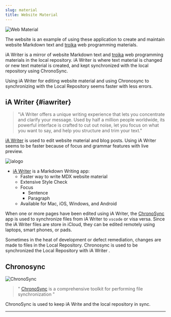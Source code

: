 ```yaml
---
slug: material
title: Website Material
---
```


![Web Material](/img/material.png)

The website is an example of using these application to create and maintain website Markdown text and [troika](programming#troika) web programming materials.


iA Writer is a mirror of website Markdown text and [troika](programming#troika) web programming materials in the local repository. iA Writer is where text material is changed or new text material is created, and kept synchronized with the local repository using ChronoSync. 

Using iA Writer for editing website material and using Chronosync to synchronizing with the Local Repository seems faster with less errors.


## iA Writer {#iawriter}
> "iA Writer offers a unique writing experience that lets you concentrate and clarify your message. Used by half a million people worldwide, its powerful interface is crafted to cut out noise, let you focus on what you want to say, and help you structure and trim your text."

[iA Writer](https://ia.net/writer) is used to edit  website material and blog posts. Using iA Writer seems to be faster because of focus and grammar features with live preview.

![ialogo](/img/ialogo.png)

- [iA Writer](https://apps.apple.com/us/app/ia-writer/id775737590?mt=12) is a Markdown Writing app:
    - Faster way to write MDX website material 
    - Extensive Style Check
    - Focus
        - Sentence
        - Paragraph
    - Available for Mac, iOS, Windows, and Android

When one or more pages have been edited using iA Writer, the  [ChronoSync](https://www.econtechnologies.com/chronosync/overview.html) app is used to synchronize files from iA Writer to `vscode` or visa versa. Since the  iA Writer files are store in iCloud, they can be edited remotely using  laptops, smart phones, or pads.

Sometimes in the heat of development or defect remediation, changes are made to files in the Local Repository. Chronosync  is used to be synchronized the Local Repository with iA Writer .

## Chronosync



![ChronoSync](/img/CSLogo300.png)

> " [ChronoSync](https://www.econtechnologies.com/chronosync/overview.html) is a comprehensive toolkit for performing file synchronization "

ChronoSync is used to keep iA Write and the local repository in sync.

---


